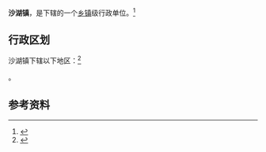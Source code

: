{{中国乡级行政区|44/07/85/103/000}}

'''沙湖镇'''，是{{PRC admin/fullname|44/07/85/103/000|3}}下辖的一个[[乡镇|乡镇]]级行政单位。<ref>{{PRC admin/ref sgc|{{PRC admin/parent|44/07/85/103/000}}}}</ref>

== 行政区划 ==

沙湖镇下辖以下地区：<ref>{{PRC admin/ref sgc|44/07/85/103/000}}</ref>

{{PRC admin/children|44/07/85/103/000}}。

== 参考资料 ==

{{reflist}}

{{行政区划小作品}}
{{PRC admin/navcat|44/07/85/103/000}}
